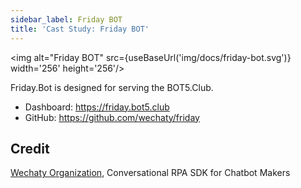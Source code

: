 ```yaml
---
sidebar_label: Friday BOT
title: 'Cast Study: Friday BOT'
---
```


<!-- case study - Shows how users successfully employed this technology in the real world. -->


<img alt="Friday BOT" src={useBaseUrl('img/docs/friday-bot.svg')} width='256' height='256'/>

Friday.Bot is designed for serving the BOT5.Club.

- Dashboard: <https://friday.bot5.club>
- GitHub: <https://github.com/wechaty/friday>

## Credit

[Wechaty Organization](https://github.com/wechaty), Conversational RPA SDK for Chatbot Makers
